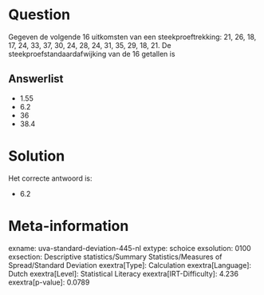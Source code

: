 Question
========

Gegeven de volgende 16 uitkomsten van een steekproeftrekking: 21, 26,
18, 17, 24, 33, 37, 30, 24, 28, 24, 31, 35, 29, 18, 21. De
steekproefstandaardafwijking van de 16 getallen is


Answerlist
----------

* 1.55
* 6.2
* 36
* 38.4

Solution
========

Het correcte antwoord is: 

* 6.2

Meta-information
================
exname: uva-standard-deviation-445-nl
extype: schoice
exsolution: 0100
exsection: Descriptive statistics/Summary Statistics/Measures of Spread/Standard Deviation
exextra[Type]: Calculation
exextra[Language]: Dutch
exextra[Level]: Statistical Literacy
exextra[IRT-Difficulty]: 4.236
exextra[p-value]: 0.0789
